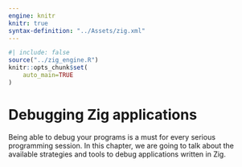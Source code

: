 ```yaml
---
engine: knitr
knitr: true
syntax-definition: "../Assets/zig.xml"
---
```


```r
#| include: false
source("../zig_engine.R")
knitr::opts_chunk$set(
    auto_main=TRUE
)
```

# Debugging Zig applications

Being able to debug your programs is a must for every serious
programming session. In this chapter, we are going to talk about the
available strategies and tools to debug applications written in Zig.
